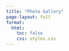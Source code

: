 ```yaml
---
title: "Photo Gallery"
page-layout: full
format:
  html:
    toc: false
    css: styles.css
---
```


<div id="gallery" class="gallery-grid">
  <!-- Images will be injected here by JavaScript -->
</div>

<script>
  const images = [
    { src: "images/blossoms.jpg", caption: "Cherry Blossoms Blooming" },
    { src: "images/cherry_closeup.jpg", caption: "Sweet Cherries Up Close" },
    { src: "images/bin_of_cherries.jpg", caption: "Freshly Picked Harvest" },
    { src: "images/dirty_dad.jpg", caption: "Ernie Hard at Work" },
    { src: "images/fat_cherry.jpg", caption: "Perfectly Ripe" },
    { src: "images/cherry_branch.jpg", caption: "A Loaded Branch" },
    { src: "images/rows_of_cherries.jpg", caption: "Rows of Rainiers" },
    { src: "images/3_wops.JPG", caption: "Father and Son!" },
    { src: "images/schenone_family_historical.jpg", caption: "Father and Son!" }


  ];

  function shuffle(array) {
    for (let i = array.length - 1; i > 0; i--) {
      const j = Math.floor(Math.random() * (i + 1));
      [array[i], array[j]] = [array[j], array[i]];
    }
  }

  shuffle(images);

  const gallery = document.getElementById("gallery");
  images.forEach(({ src, caption }) => {
    const wrapper = document.createElement("div");
    wrapper.className = "gallery-item";
    wrapper.innerHTML = `
      <img src="${src}" alt="${caption}">
      <p class="caption">${caption}</p>
    `;
    gallery.appendChild(wrapper);
  });
</script>
